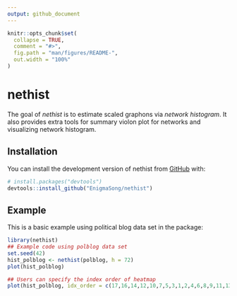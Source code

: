 ```yaml
---
output: github_document
---
```


<!-- README.md is generated from README.Rmd. Please edit that file -->

```r
knitr::opts_chunk$set(
  collapse = TRUE,
  comment = "#>",
  fig.path = "man/figures/README-",
  out.width = "100%"
)
```

# nethist

<!-- badges: start -->
<!-- badges: end -->

The goal of *nethist* is to estimate scaled graphons via *network histogram*. It also provides extra tools for summary violon plot for networks and visualizing network histogram.

## Installation

You can install the development version of nethist from [GitHub](https://github.com/) with:

``` r
# install.packages("devtools")
devtools::install_github("EnigmaSong/nethist")
```

## Example

This is a basic example using political blog data set in the package:

```r
library(nethist)
## Example code using polblog data set
set.seed(42)
hist_polblog <- nethist(polblog, h = 72)
plot(hist_polblog)
```

```r
## Users can specify the index order of heatmap
plot(hist_polblog, idx_order = c(17,16,14,12,10,7,5,3,1,2,4,6,8,9,11,13,15))
```

